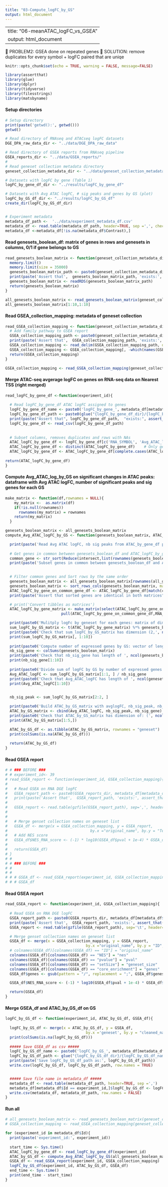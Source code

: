 ---
title: "03-Compute_logFC_by_GS"
output: html_document
---

---
title: "06-meanATAC_logFC_vs_GSEA"
output: html_document
---



 PROBLEM2: GSEA done on repeated genes  SOLUTION: remove duplicates
for every symbol + logFC paired that are uniqe


```{r setup, include=FALSE}
knitr::opts_chunk$set(echo = TRUE, warning = FALSE, message=FALSE)
```


```{r}
library(assertthat)
library(glue)
library(dplyr)
library(tidyverse)
library(filesstrings)
library(matsbyname)
```


#### Setup directories ####
```{r}

# Setup directory
print(paste('getwd():', getwd()))
getwd()

# Read directory of RNAseq and ATACseq logFC datasets
DGE_DPA_raw_data_dir <- "../data/DGE_DPA_raw_data"

# Read directory of GSEA reports from RNAseq pipeline
GSEA_reports_dir <- "../data/GSEA_reports/"
# 
# Read geneset collection metadata directory
geneset_collection_metadata_dir <- "../data/geneset_collection_metadata/"

# Datasets with logFC by gene (Table 1)
logFC_by_gene_df_dir <- "../results/logFC_by_gene_df"

# Datasets with Avg ATAC logFC, # sig peaks and genes by GS (plot)
logFC_by_GS_df_dir <- "../results/logFC_by_GS_df"
create_dir(logFC_by_GS_df_dir)


# Experiment metadata
metadata_df_path <-  '../data/experiment_metadata_df.csv'
metadata_df <- read.table(metadata_df_path, header=TRUE, sep =',', check.names = F)
metadata_df <-metadata_df[!is.na(metadata_df$Contrast),]
```


#### Read genesets_boolean_df: matrix of genes in rows and genesets in columns, 0/1 if gene belongs to GS ####
```{r}
read_genesets_boolean_matrix <- function(geneset_collection_metadata_dir){
  memory.limit() 
  memory.limit(size = 35000)
  genesets_boolean_matrix_path <- paste0(geneset_collection_metadata_dir, "msigdb_fht_other_genesets_v1_boolean_matrix_r42673x38109.rds")
  print(paste('Assert that',  genesets_boolean_matrix_path, 'exists:', assert_that(file.exists(genesets_boolean_matrix_path))))
  genesets_boolean_matrix <- readRDS(genesets_boolean_matrix_path)
  return(genesets_boolean_matrix)
}

all_genesets_boolean_matrix <- read_genesets_boolean_matrix(geneset_collection_metadata_dir)
all_genesets_boolean_matrix[1:10,1:10]
```



#### Read GSEA_collection_mapping: metadata of geneset collection ####
```{r}
read_GSEA_collection_mapping <- function(geneset_collection_metadata_dir){  # Read GSEA on RNA DGE logFC
  # Add family pathway to GSEA report 
  GSEA_collection_mapping_path <- paste0(geneset_collection_metadata_dir, "msigdb_fht_other_genesets_v1_metadata_r38109x8.txt.gz")
  print(paste('Assert that',  GSEA_collection_mapping_path, 'exists:', assert_that(file.exists(GSEA_collection_mapping_path))))
  GSEA_collection_mapping <- read_delim(GSEA_collection_mapping_path, delim ='\t')
  GSEA_collection_mapping <- GSEA_collection_mapping[, -which(names(GSEA_collection_mapping) %in% c("genes", "geneset_size"))]
  return(GSEA_collection_mapping)
}

GSEA_collection_mapping <- read_GSEA_collection_mapping(geneset_collection_metadata_dir)
```


#### Merge ATAC-seq avgerage logFC on genes on RNA-seq data on Nearest TSS (right merged) ####
```{r}
read_logFC_by_gene_df <-function(experiment_id){
  
  # Read logFC_by_gene_df ATAC logFC assigned to genes 
  logFC_by_gene_df_name <- paste0('logFC_by_gene_', metadata_df[metadata_df$Id == experiment_id,]$Contrast, ".csv")
  logFC_by_gene_df_path <- paste0(glue("{logFC_by_gene_df_dir}/{logFC_by_gene_df_name}"))
  print(paste("Assert that", logFC_by_gene_df_path,  "exists:", assert_that(file.exists(logFC_by_gene_df_path))))
  logFC_by_gene_df <- read_csv(logFC_by_gene_df_path)
  
  
  # Subset columns, removes duplicates and rows with NAs
  ATAC_logFC_by_gene_df <- logFC_by_gene_df[c('RNA_SYMBOL', 'Avg_ATAC_logFC', 'nb_sig_peak')]
  ATAC_logFC_by_gene_df <- distinct(ATAC_logFC_by_gene_df)    # Only get unique values
  ATAC_logFC_by_gene_df <- ATAC_logFC_by_gene_df[complete.cases(ATAC_logFC_by_gene_df), ]
  
return(ATAC_logFC_by_gene_df)
}
```



#### Compute Avg_ATAC_log_by_GS on significant changes in ATAC peaks: dataframe with Avg ATAC logFC, number of significant peaks and sig genes for each GS ####
```{r}
make_matrix <- function(df,rownames = NULL){
    my_matrix <-  as.matrix(df)
    if(!is.null(rownames))
      rownames(my_matrix) = rownames
    return(my_matrix)
  }
```



```{r}
genesets_boolean_matrix <- all_genesets_boolean_matrix
compute_Avg_ATAC_logFC_by_GS <- function(genesets_boolean_matrix, ATAC_logFC_by_gene_df){

  print(paste('Read Avg ATAC logFC, nb sig peaks from ATAC_by_gene_df per genes, # unique genes:', dim(ATAC_logFC_by_gene_df)[1]))
  
  # Get genes in common between genesets_boolean_df and ATAC_logFC_by_gene_df
  common_gene <- str_sort(Reduce(intersect,list(rownames(genesets_boolean_matrix),ATAC_logFC_by_gene_df$RNA_SYMBOL)))
  print(paste('Subset genes in common between genesets_boolean_df and ATAC_logFC_by_gene_df, length(common_gene):', length(common_gene)))

  
  # Filter common genes and Sort rows by the same order
  genesets_boolean_matrix <- all_genesets_boolean_matrix[rownames(all_genesets_boolean_matrix) %in% common_gene, ]
  genesets_boolean_matrix <- sort_rows_cols(genesets_boolean_matrix, margin=1)
  ATAC_logFC_by_gene_on_common_gene_df <- ATAC_logFC_by_gene_df[match(common_gene, ATAC_logFC_by_gene_df$RNA_SYMBOL ),]
  print(paste("Assert that sorted genes are identical in both matrices", assert_that(are_equal(rownames(genesets_boolean_matrix), ATAC_logFC_by_gene_on_common_gene_df$RNA_SYMBOL))))

  # print('Convert tibbles as matrices')
  ATAC_logFC_by_gene_matrix <- make_matrix(select(ATAC_logFC_by_gene_on_common_gene_df,-RNA_SYMBOL),
                         pull(ATAC_logFC_by_gene_on_common_gene_df,RNA_SYMBOL))

  print(paste0('Mulitply logFc by geneset for each genes: matrix of dim (2,', ncol(genesets_boolean_matrix) ,')'))
  sum_logFC_by_GS_matrix <- t(ATAC_logFC_by_gene_matrix) %*% genesets_boolean_matrix
  print(paste0('Check that sum_logFC_by_GS_matrix has dimension (2,', ncol(genesets_boolean_matrix) ,'): ', assert_that(are_equal(dim(sum_logFC_by_GS_matrix), c(2, ncol(genesets_boolean_matrix))) )))
  print(sum_logFC_by_GS_matrix[, 1:10])
  
  print(paste0('Compute number of expressed genes by GS: vector of length: ', ncol(genesets_boolean_matrix) ))
  nb_sig_gene <- colSums(genesets_boolean_matrix)
  print(paste0('Check that nb_sig_gene has length of ', ncol(genesets_boolean_matrix) ,': ', assert_that(are_equal(length(nb_sig_gene), ncol(genesets_boolean_matrix)) )))
  print(nb_sig_gene[1:10])
  
  print(paste0('Divide sum of logFC by GS by number of expressed genes: vector of length (2,', ncol(genesets_boolean_matrix) ,')'))
  Avg_ATAC_logFC <- sum_logFC_by_GS_matrix[1:1, ] / nb_sig_gene
  print(paste0('Check that Avg_ATAC_logFC has length of ', ncol(genesets_boolean_matrix) ,': ', assert_that(are_equal(length(Avg_ATAC_logFC), ncol(genesets_boolean_matrix)) )))
  print(Avg_ATAC_logFC[1:10])

  
  nb_sig_peak <- sum_logFC_by_GS_matrix[2:2, ]

  print(paste0('Build ATAC_by_GS_matrix with avglogFC, nb_sig_peak, nb_sig_gene by GS: matrix of dim (', ncol(genesets_boolean_matrix) ,', 3)'))
  ATAC_by_GS_matrix <- cbind(Avg_ATAC_logFC, nb_sig_peak, nb_sig_gene) 
  print(paste0('Check that ATAC_by_GS_matrix has dimension of: (', ncol(genesets_boolean_matrix),', 3): ', assert_that(are_equal(dim(ATAC_by_GS_matrix), c(ncol(genesets_boolean_matrix), 3)) )))
  print(ATAC_by_GS_matrix[1:5,])

  ATAC_by_GS_df <- as.tibble(ATAC_by_GS_matrix, rownames = "geneset")
  print(colSums(is.na(ATAC_by_GS_df)))
  
  return(ATAC_by_GS_df)
}
```






#### Read GSEA report ####
```{r}
# # ### BEFORE ###
# # experiment_id<- 39
# read_GSEA_report <- function(experiment_id, GSEA_collection_mapping){
# 
#   # Read GSEA on RNA DGE logFC
#   GSEA_report_path <- paste0(GSEA_reports_dir, metadata_df[metadata_df$Id == experiment_id,]$GSEA_file)
#   print(paste('Assert that',  GSEA_report_path, 'exists:', assert_that(file.exists(GSEA_report_path))))
# 
#   GSEA_report <- read.table(gzfile(GSEA_report_path), sep=',', header=TRUE)
# 
# 
#   # Merge genset collection names on geneset list
#   GSEA_df <- merge(x = GSEA_collection_mapping, y = GSEA_report,
#                                     by.x ="original_name", by.y = "Term",  all.y= T)
#   # Add NES score
#   GSEA_df$NES_RNA_score <- (-1) * log10(GSEA_df$pval + 1e-4) * GSEA_df$nes
# 
#   return(GSEA_df)
# }
# # 
# # ### BEFORE ###
# # 
# # 
# # # GSEA_df <- read_GSEA_report(experiment_id, GSEA_collection_mapping)
# # # GSEA_df
```





#### Read GSEA report ####
```{r}
read_GSEA_report <- function(experiment_id, GSEA_collection_mapping){
  
  # Read GSEA on RNA DGE logFC
  GSEA_report_path <- paste0(GSEA_reports_dir, metadata_df[metadata_df$Id == experiment_id,]$GSEA_file)
  print(paste('Assert that',  GSEA_report_path, 'exists:', assert_that(file.exists(GSEA_report_path))))
  GSEA_report <- read.table(gzfile(GSEA_report_path), sep='\t', header=TRUE)

  # Merge genset collection names on geneset list
  GSEA_df <- merge(x = GSEA_collection_mapping, y = GSEA_report, 
                                    by.x ="original_name", by.y = "ID",  all.y= T)
  # colnames(GSEA_df)[colnames(GSEA_df) == "ID"] = "original_name"
  colnames(GSEA_df)[colnames(GSEA_df) == "NES"] = "nes"
  colnames(GSEA_df)[colnames(GSEA_df) == "pvalue"] = "pval"
  colnames(GSEA_df)[colnames(GSEA_df) == "setSize"] = "geneset_size"
  colnames(GSEA_df)[colnames(GSEA_df) == "core_enrichment"] = "genes"
  GSEA_df$genes <- gsub(pattern = "/", replacement = ";", GSEA_df$genes)

  GSEA_df$NES_RNA_score <- (-1) * log10(GSEA_df$pval + 1e-4) * GSEA_df$nes

  return(GSEA_df)
}
```





#### Merge GSEA_df and ATAC_by_GS_df on GS ####
```{r}
logFC_by_GS_df <- function(experiment_id, ATAC_by_GS_df, GSEA_df){
  
  logFC_by_GS_df <- merge(x = ATAC_by_GS_df, y = GSEA_df, 
                                    by.x ='geneset', by.y = "cleaned_name")
  print(colSums(is.na(logFC_by_GS_df)))
  
  ##### Save GSEA_df as csv #####
  logFC_by_GS_df_name <- paste0('logFC_by_GS_', metadata_df[metadata_df$Id == experiment_id,]$Contrast, '.csv')
  logFC_by_GS_df_path <- glue("{logFC_by_GS_df_dir}/{logFC_by_GS_df_name}")
  print(paste('Save logFC_by_GS_df_path as:', logFC_by_GS_df_path))
  write.csv(logFC_by_GS_df, logFC_by_GS_df_path, row.names = TRUE)


  ##### Save file name in metadata_df #####
  metadata_df <- read.table(metadata_df_path, header=TRUE, sep =',')
  metadata_df[metadata_df$Id == experiment_id,]$logFC_by_GS_df <- logFC_by_GS_df_name
  write.csv(metadata_df, metadata_df_path, row.names = FALSE)
}
```




#### Run all ####
```{r}

# all_genesets_boolean_matrix <- read_genesets_boolean_matrix(geneset_collection_metadata_dir)
# GSEA_collection_mapping <- read_GSEA_collection_mapping(geneset_collection_metadata_dir)

for (experiment_id in metadata_df$Id){
  print(paste('experiment_id:', experiment_id))
  
  start_time <- Sys.time()
  ATAC_logFC_by_gene_df <- read_logFC_by_gene_df(experiment_id)
  ATAC_by_GS_df <- compute_Avg_ATAC_logFC_by_GS(all_genesets_boolean_matrix, ATAC_logFC_by_gene_df)
  GSEA_df <- read_GSEA_report(experiment_id, GSEA_collection_mapping)
  logFC_by_GS_df(experiment_id, ATAC_by_GS_df, GSEA_df)
  end_time <- Sys.time()
  print(end_time - start_time)
}

```














